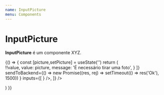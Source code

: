 ```yaml
---
name: InputPicture
menu: Components
---
```



# InputPicture
**InputPicture** é um componente XYZ.

<Playground>
    {() => {
		const [picture,setPicture] = useState('')
		return (
			<div style={{height: 680, ...containerWithoutHeight}}>
				<Form
				buttonOnTop={true}
				validations={[
					{
						name: 'picture',
						validation: value => !!value,
						value: picture,
						message: 'É necessário tirar uma foto',
					}
				]}
				sendToBackend={() =>
				new Promise((res, rej) => setTimeout(() => res('Ok'), 1500))
				}
				inputs={[
				<FormInput
					name="photo"
					label="Foto"
					input={
					<InputPicture
						picture={picture}
						setPicture={setPicture}
						/>
					}
				/>,
				]}
			/>
			</div>
		)
	}}
</Playground>

<Props of={InputPicture} />